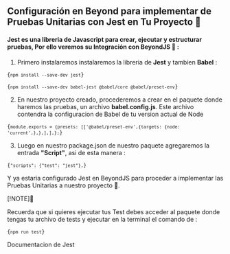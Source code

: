 
## Configuración en Beyond para implementar de Pruebas Unitarias con Jest en Tu Proyecto 🔧

#### Jest es una libreria de Javascript para crear, ejecutar y estructurar pruebas, Por ello veremos su Integración con BeyondJS 🚀 :

1. Primero instalaremos instalaremos la libreria de **Jest** y tambien **Babel** :

<Code>{`npm install --save-dev jest`}</Code>

<Code>{`npm install --save-dev babel-jest @babel/core @babel/preset-env`}</Code>

2. En nuestro proyecto creado, procederemos a crear en el paquete donde haremos las pruebas, un archivo
   **babel.config.js**. Este archivo contendra la configuracion de Babel de tu version actual de Node

<Code>{`module.exports = {presets: [['@babel/preset-env',{targets: {node: 'current',},},],],};`}</Code>

3. Luego en nuestro package.json de nuestro paquete agregaremos la entrada **"Script"**, asi de esta manera :

<Code>{`"scripts": {"test": "jest"},`}</Code>

Y ya estaria configurado Jest en BeyondJS para proceder a implementar las Pruebas Unitarias a nuestro proyecto 🎉.

[!NOTE]📌

Recuerda que si quieres ejecutar tus Test debes acceder al paquete donde tengas tu archivo de tests y ejecutar en la
terminal el comando de :

<Code>{`npm run test`}</Code>

<ELink href='https://jestjs.io/es-ES/docs/getting-started'>Documentacion de Jest</ELink>
